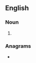 ==English==

===Noun===
{{head|en|noun form}}

# {{plural of|en|acrostic}}

===Anagrams===
* {{anagrams|en|a=acciorsst|Socratics|sarcotics}}